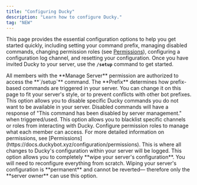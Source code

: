 ```yaml
---
title: "Configuring Ducky"
description: "Learn how to configure Ducky."
tag: "NEW"
---
```


This page provides the essential configuration options to help you get started quickly, including setting your command prefix, managing disabled commands, changing permission roles (see [Permissions](https://docs.duckybot.xyz/configuration/permissions)), configuring a configuration log channel, and resetting your configuration. Once you have invited Ducky to your server, use the **`/setup`** command to get started.

<Warning>
  All members with the **Manage Server** permission are authorized to access the **`/setup`** command.
</Warning>

<Steps>
  <Step title="Prefix" titleSize="h2">
    The **Prefix** determines how prefix-based commands are triggered in your server. You can change it on this page to fit your server's style, or to prevent conflicts with other bot prefixes.
  </Step>
  <Step title="Disabled Commands" titleSize="h2">
    This option allows you to disable specific Ducky commands you do not want to be available in your server. Disabled commands will have a response of "This command has been disabled by server management." when triggered/used.
  </Step>
  <Step title="Command Blacklists" titleSize="h2">
    This option allows you to blacklist specific channels or roles from interacting with Ducky.
  </Step>
  <Step title="Permissions" titleSize="h2">
    Configure permission roles to manage what each member can access.
    <Note>
      For more detailed information on permissions, see [Permissions](https://docs.duckybot.xyz/configuration/permissions).
    </Note>
  </Step>
  <Step title="Configuration Log Channel" titleSize="h2">
    This is where all changes to Ducky's configuration within your server will be logged.
  </Step>
  <Step title="Wipe Configuration" titleSize="h2">
    This option allows you to completely **wipe your server's configuration**. You will need to reconfigure everything from scratch.
    <Danger>
      Wiping your server's configuration is **permanent** and cannot be reverted— therefore only the **server owner** can use this option.
    </Danger>
  </Step>
</Steps>